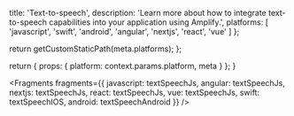 
  title: 'Text-to-speech',
  description: 'Learn more about how to integrate text-to-speech capabilities into your application using Amplify.',
  platforms: [
    'javascript',
    'swift',
    'android',
    'angular',
    'nextjs',
    'react',
    'vue'
  ]
};

  return getCustomStaticPath(meta.platforms);
};

  return {
    props: {
      platform: context.params.platform,
      meta
    }
  };
}


<Fragments
  fragments={{
    javascript: textSpeechJs,
    angular: textSpeechJs,
    nextjs: textSpeechJs,
    react: textSpeechJs,
    vue: textSpeechJs,
    swift: textSpeechIOS,
    android: textSpeechAndroid
  }}
/>

